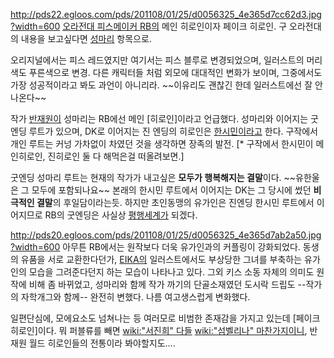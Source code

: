 http://pds22.egloos.com/pds/201108/01/25/d0056325_4e365d7cc62d3.jpg?width=600
[[오라전대 피스메이커 RB]]의 메인 히로인이자 페이크 히로인. 구 오라전대의 내용을 보고싶다면 [[성마리]] 항목으로.

오리지널에서는 피스 레드였지만 여기서는 피스 블루로 변경되었으며, 일러스트의 머리색도 푸른색으로 변경. 다른 캐릭터들 처럼 외모에 대대적인 변화가 보이며, 그중에서도 가장 성공적이라고 봐도 과언이 아니리라. ~~이유리도 괜찮긴 한데 일러스트에선 잘 안나온다~~ 

작가 [[반재원]]이 성마리는 RB에선 메인 [히로인]이라고 언급했다. 성마리와 이어지는 굿 엔딩 루트가 있으며, DK로 이어지는 진 엔딩의 히로인은 [[한시민]]이라고 한다. 구작에서 개인 루트는 커넝 가차없이 차였던 것을 생각하면 장족의 발전. [* 구작에서 한시민이 메인히로인, 진히로인 둘 다 해먹은걸 떠올려보면.]

굿엔딩 성마리 루트는 현재의 작가가 내고싶은 '''모두가 행복해지는 결말'''이다. ~~유한울은 그 모두에 포함되나요~~ 본래의 한시민 루트에서 이어지는 DK는 그 당시에 썼던 '''비극적인 결말'''의 후일담이라는듯. 하지만 초인동맹의 유가인은 진엔딩 한시민 루트에서 이어지므로 RB의 굿엔딩은 사실상 [[평행세계]]가 되겠다.

http://pds20.egloos.com/pds/201108/01/25/d0056325_4e365d7ab2a50.jpg?width=600
아무튼 RB에서는 원작보다 더욱 유가인과의 커플링이 강화되었다. 동생의 유품을 서로 교환한다던가, [[EIKA]]의 일러스트에서도 부상당한 그녀를 부축하는 유가인의 모습을 그려준다던지 하는 모습이 나타나고 있다. 그외 키스 소동 자체의 의미도 원작에 비해 좀 바뀌었고, 성마리와 함께 작가 까기의 단골소재였던 도시락 드립도 --작가의 자학개그와 함께-- 완전히 변했다. 나름 여고생스럽게 변화했다.

일편단심에, 모에요소도 넘쳐나는 등 여러모로 비범한 존재감을 가지고 있는데 [페이크 히로인]이다. 뭐 퍼블류를 빼면 [[wiki:"서진희" 다들]] [[wiki:"섬벨리나" 마찬가지]]이니, 반재원 월드 히로인들의 전통이라 봐야할지도….
